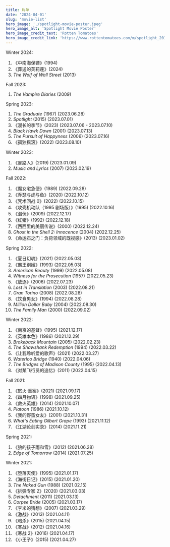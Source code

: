 ```yaml
---
title: 片单
date: '2024-04-01'
slug: 'movie-list'
hero_image: './spotlight-movie-poster.jpeg'
hero_image_alt: 'Spotlight Movie Poster'
hero_image_credit_text: 'Rotten Tomatoes'
hero_image_credit_link: 'https://www.rottentomatoes.com/m/spotlight_2015'
---
```


Winter 2024:
1. 《中南海保镖》(1994)
2. 《葬送的芙莉莲》(2024)
3. _The Wolf of Wall Street_ (2013)

Fall 2023:

1. _The Vampire Diaries_ (2009)

Spring 2023:

1. _The Graduate_ (1967)
   (2023.06.28)
2. _Spotlight_ (2015)
   (2023.07.01)
3. 《漫长的季节》(2023)
   (2023.07.06 - 2023.07.10)
4. _Black Hawk Down_ (2001)
   (2023.07.13)
5. _The Pursuit of Happyness_ (2006)
   (2023.07.16)
6. 《孤独摇滚》(2022)
   (2023.08.10)

Winter 2023:

1. 《麥路人》(2019)
   (2023.01.09)
2. _Music and Lyrics_ (2007)
   (2023.02.19)

Fall 2022:

1. 《魔女宅急便》(1989)
   (2022.09.28)
2. 《乔瑟与虎与鱼》(2020)
   (2022.10.12)
3. 《咒术回战 0》(2022)
   (2022.10.15)
4. 《攻壳机动队（1995 剧场版）》(1995)
   (2022.10.16)
5. 《潜伏》(2009)
   (2022.12.17)
6. 《红猪》(1992)
   (2022.12.18)
7. 《西西里的美丽传说》(2000)
   (2022.12.24)
8. _Ghost in the Shell 2: Innocence_ (2004)
   (2022.12.25)
9. 《命运石之门：负荷领域的既视感》(2013)
   (2023.01.02)

Spring 2022:

1. 《夏日幻魂》(2021)
   (2022.05.03)
2. 《霸王别姬》(1993)
   (2022.05.03)
3. _American Beauty_ (1999)
   (2022.05.08)
4. _Witness for the Prosecution_ (1957)
   (2022.05.23)
5. 《放逐》(2006)
   (2022.07.23)
6. _Lost in Translation_ (2003)
   (2022.08.21)
7. _Gran Torino_ (2008)
   (2022.08.28)
8. 《饮食男女》(1994)
   (2022.08.28)
9. _Million Dollar Baby_ (2004)
   (2022.08.30)
10. _The Family Man_ (2000)
    (2022.09.02)

Winter 2022:

1. 《南京的基督》(1995)
   (2021.12.17)
2. 《英雄本色》(1986)
   (2021.12.29)
3. _Brokeback Mountain_ (2005)
   (2022.02.23)
4. _The Shawshank Redemption_ (1994)
   (2022.03.22)
5. 《让我聆听爱的歌声》(2021)
   (2022.03.27)
6. _Waterloo Bridge_ (1940)
   (2022.04.06)
7. _The Bridges of Madison County_ (1995)
   (2022.04.13)
8. 《对某飞行员的追忆》(2011)
   (2022.04.15)

Fall 2021:

1. 《怒火·重案》(2021)
   (2021.09.17)
2. 《四月物语》(1998)
   (2021.09.25)
3. 《救火英雄》(2014)
   (2021.10.07)
4. _Platoon_ (1986)
   (2021.10.12)
5. 《我的野蛮女友》(2001)
   (2021.10.31)
6. _What's Eating Gilbert Grape_ (1993)
   (2021.11.12)
7. 《江湖论剑实录》(2014)
   (2021.11.21)

Spring 2021:

1. 《狼的孩子雨和雪》(2012)
   (2021.06.28)
2. _Edge of Tomorrow_ (2014)
   (2021.07.25)

Winter 2021:

1. 《堕落天使》(1995)
   (2021.01.17)
2. 《海街日记》(2015)
   (2021.01.20)
3. _The Naked Gun_ (1988)
   (2021.02.15)
4. 《拆弹专家 2》(2020)
   (2021.03.03)
5. _Detachment_ (2011)
   (2021.03.13)
6. _Corpse Bride_ (2005)
   (2021.03.17)
7. 《李米的猜想》(2007)
   (2021.03.29)
8. 《激战》(2013)
   (2021.04.11)
9. 《暗杀》(2015)
   (2021.04.15)
10. 《寒战》(2012)
    (2021.04.16)
11. 《寒战 2》(2016)
    (2021.04.17)
12. 《小王子》(2015)
    (2021.04.27)
